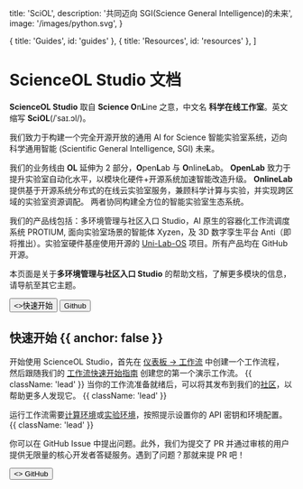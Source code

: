 
  title: 'SciOL',
  description:
    '共同迈向 SGI(Science General Intelligence)的未来',
  image: '/images/python.svg',
}

  { title: 'Guides', id: 'guides' },
  { title: 'Resources', id: 'resources' },
]

<HeroPattern />

# ScienceOL Studio 文档

**ScienceOL Studio** 取自 **Science O**n**L**ine 之意，中文名 **科学在线工作室**。英文缩写 **SciOL**(/ˈsaɪ.ɔl/)。

我们致力于构建一个完全开源开放的通用 AI for Science 智能实验室系统，迈向科学通用智能 (Scientific General Intelligence, SGI) 未来。

我们的业务线由 **OL** 延伸为 2 部分，**O**pen**L**ab 与 **O**nline**L**ab。
**OpenLab** 致力于提升实验室自动化水平，以模块化硬件+开源系统加速智能改造升级。
**OnlineLab** 提供基于开源系统分布式的在线云实验室服务，兼顾科学计算与实验，并实现跨区域的实验室资源调配。
两者协同构建全方位的智能实验室生态系统。

我们的产品线包括：多环境管理与社区入口 Studio，AI 原生的容器化工作流调度系统 PROTIUM, 面向实验室场景的智能体 Xyzen，及 3D 数字孪生平台 Anti（即将推出）。实验室硬件基座使用开源的 [Uni-Lab-OS](https://github.com/dptech-corp/Uni-Lab-OS) 项目。所有产品均在 GitHub 开源。

本页面是关于**多环境管理与社区入口 Studio** 的帮助文档，了解更多模块的信息，请导航至其它主题。

<div className="not-prose mb-16 mt-6 flex gap-3">
  <Button href="/quickstart" arrow="right">
    <>快速开始</>
  </Button>
  <Button href="https://github.com/ScienceOL/Studio" variant="outline" target="_blank" className="group">
    <div className='flex items-center gap-x-2'>
      <span className='dark:group-hover:text-yellow-300'>Github</span> 
      <StarIcon className='dark:text-zinc-400 dark:group-hover:fill-yellow-300 size-4' />
    </div>
  </Button>
</div>

## 快速开始 {{ anchor: false }}

开始使用 ScienceOL Studio，首先在 [仪表板 -> 工作流](#) 中创建一个工作流程，
然后跟随我们的 [工作流快速开始指南](#) 创建您的第一个演示工作流。 {{ className: 'lead' }} 
当你的工作流准备就绪后，可以将其发布到我们的[社区](#)，以帮助更多人发现它。 {{ className: 'lead' }}

运行工作流需要[计算环境](#)或[实验环境](#)，按照提示设置你的 API 密钥和环境配置。 {{ className: 'lead' }}

你可以在 GitHub Issue 中提出问题。此外，我们为提交了 PR 并通过审核的用户提供无限量的核心开发者答疑服务。遇到了问题？那就来提 PR 吧！ 

<div className="not-prose flex gap-2 items-center">
    <GitHubIcon className=" size-4 fill-green-500 dark:fill-green-400" />

  <Button href="https://github.com/scienceol" variant="text" arrow="right" target="_blank">
    <>
    GitHub
    </>
  </Button>
</div>

<Guides />

<Resources />
